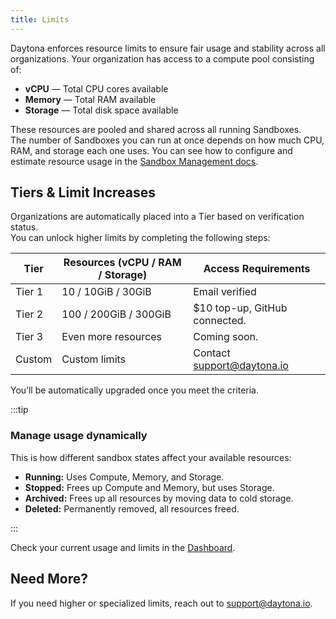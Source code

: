 ```yaml
---
title: Limits
---
```


Daytona enforces resource limits to ensure fair usage and stability across all organizations. Your organization has access to a compute pool consisting of:

- **vCPU** — Total CPU cores available
- **Memory** — Total RAM available
- **Storage** — Total disk space available

These resources are pooled and shared across all running Sandboxes.  
The number of Sandboxes you can run at once depends on how much CPU, RAM, and storage each one uses.   You can see how to configure and estimate resource usage in the [Sandbox Management docs](https://www.daytona.io/docs/sandbox-management/).

## Tiers & Limit Increases

Organizations are automatically placed into a Tier based on verification status.  
You can unlock higher limits by completing the following steps:

| Tier     | Resources (vCPU / RAM / Storage) | Access Requirements                |
|----------|----------------------------------|------------------------------------|
| Tier 1   | 10 / 10GiB / 30GiB               | Email verified                     |
| Tier 2   | 100 / 200GiB / 300GiB            | $10 top-up, GitHub connected. |
| Tier 3   | Even more resources              | Coming soon. |
| Custom   | Custom limits                    | Contact [support@daytona.io](mailto:support@daytona.io) |

You’ll be automatically upgraded once you meet the criteria.

:::tip

### Manage usage dynamically

This is how different sandbox states affect your available resources:

- **Running:** Uses Compute, Memory, and Storage.
- **Stopped:** Frees up Compute and Memory, but uses Storage.
- **Archived:** Frees up all resources by moving data to cold storage.
- **Deleted:** Permanently removed, all resources freed.

:::

Check your current usage and limits in the [Dashboard](https://app.daytona.io/dashboard/limits).

## Need More?

If you need higher or specialized limits, reach out to [support@daytona.io](mailto:support@daytona.io).